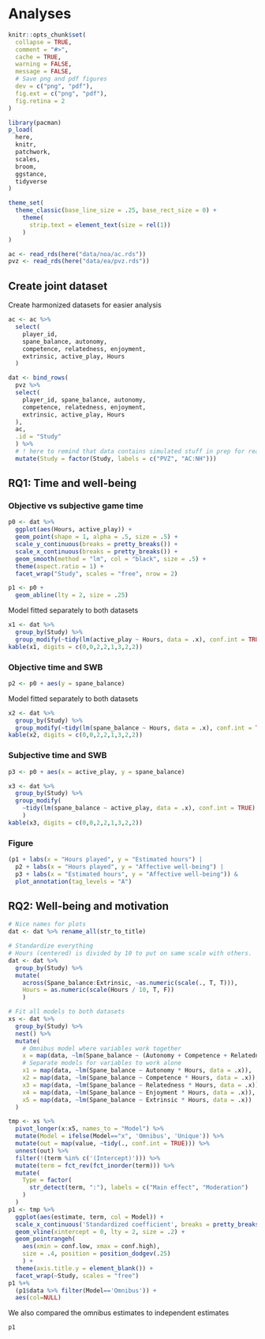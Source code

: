 # Analyses

```r
knitr::opts_chunk$set(
  collapse = TRUE,
  comment = "#>",
  cache = TRUE,
  warning = FALSE,
  message = FALSE,
  # Save png and pdf figures
  dev = c("png", "pdf"),
  fig.ext = c("png", "pdf"),
  fig.retina = 2
)
```

```r
library(pacman)
p_load(
  here,
  knitr,
  patchwork,
  scales,
  broom,
  ggstance,
  tidyverse
)
```

```r
theme_set(
  theme_classic(base_line_size = .25, base_rect_size = 0) +
    theme(
      strip.text = element_text(size = rel(1))
    )
)
```

```r
ac <- read_rds(here("data/noa/ac.rds"))
pvz <- read_rds(here("data/ea/pvz.rds"))
```

## Create joint dataset

Create harmonized datasets for easier analysis

```r
ac <- ac %>% 
  select(
    player_id,
    spane_balance, autonomy, 
    competence, relatedness, enjoyment, 
    extrinsic, active_play, Hours
  )

dat <- bind_rows(
  pvz %>% 
  select(
    player_id, spane_balance, autonomy, 
    competence, relatedness, enjoyment, 
    extrinsic, active_play, Hours
  ), 
  ac, 
  .id = "Study"
  ) %>% 
  # ! here to remind that data contains simulated stuff in prep for real data
  mutate(Study = factor(Study, labels = c("PVZ", "AC:NH")))
```

## RQ1: Time and well-being

### Objective vs subjective game time

```r
p0 <- dat %>% 
  ggplot(aes(Hours, active_play)) +
  geom_point(shape = 1, alpha = .5, size = .5) +
  scale_y_continuous(breaks = pretty_breaks()) +
  scale_x_continuous(breaks = pretty_breaks()) +
  geom_smooth(method = "lm", col = "black", size = .5) +
  theme(aspect.ratio = 1) +
  facet_wrap("Study", scales = "free", nrow = 2)
```

```r
p1 <- p0 +
  geom_abline(lty = 2, size = .25)
```

Model fitted separately to both datasets

```r
x1 <- dat %>% 
  group_by(Study) %>%
  group_modify(~tidy(lm(active_play ~ Hours, data = .x), conf.int = TRUE))
kable(x1, digits = c(0,0,2,2,1,3,2,2))
```

### Objective time and SWB

```r
p2 <- p0 + aes(y = spane_balance)
```

Model fitted separately to both datasets

```r
x2 <- dat %>% 
  group_by(Study) %>%
  group_modify(~tidy(lm(spane_balance ~ Hours, data = .x), conf.int = TRUE))
kable(x2, digits = c(0,0,2,2,1,3,2,2))
```

### Subjective time and SWB

```r
p3 <- p0 + aes(x = active_play, y = spane_balance)
```

```r
x3 <- dat %>% 
  group_by(Study) %>% 
  group_modify(
    ~tidy(lm(spane_balance ~ active_play, data = .x), conf.int = TRUE)
    ) 
kable(x3, digits = c(0,0,2,2,1,3,2,2))
```

### Figure

```r
(p1 + labs(x = "Hours played", y = "Estimated hours") | 
  p2 + labs(x = "Hours played", y = "Affective well-being") | 
  p3 + labs(x = "Estimated hours", y = "Affective well-being")) &
  plot_annotation(tag_levels = "A")
```

## RQ2: Well-being and motivation

```r
# Nice names for plots
dat <- dat %>% rename_all(str_to_title)

# Standardize everything
# Hours (centered) is divided by 10 to put on same scale with others.
dat <- dat %>%
  group_by(Study) %>% 
  mutate(
    across(Spane_balance:Extrinsic, ~as.numeric(scale(., T, T))),
    Hours = as.numeric(scale(Hours / 10, T, F))
    )

# Fit all models to both datasets
xs <- dat %>% 
  group_by(Study) %>% 
  nest() %>% 
  mutate(
    # Omnibus model where variables work together
    x = map(data, ~lm(Spane_balance ~ (Autonomy + Competence + Relatedness + Enjoyment + Extrinsic) * Hours, data = .x)),
    # Separate models for variables to work alone
    x1 = map(data, ~lm(Spane_balance ~ Autonomy * Hours, data = .x)),
    x2 = map(data, ~lm(Spane_balance ~ Competence * Hours, data = .x)),
    x3 = map(data, ~lm(Spane_balance ~ Relatedness * Hours, data = .x)),
    x4 = map(data, ~lm(Spane_balance ~ Enjoyment * Hours, data = .x)),
    x5 = map(data, ~lm(Spane_balance ~ Extrinsic * Hours, data = .x))
  )
```

```r
tmp <- xs %>% 
  pivot_longer(x:x5, names_to = "Model") %>% 
  mutate(Model = ifelse(Model=="x", 'Omnibus', 'Unique')) %>% 
  mutate(out = map(value, ~tidy(., conf.int = TRUE))) %>% 
  unnest(out) %>% 
  filter(!(term %in% c('(Intercept)'))) %>%
  mutate(term = fct_rev(fct_inorder(term))) %>% 
  mutate(
    Type = factor(
      str_detect(term, ":"), labels = c("Main effect", "Moderation")
    )
  ) 
p1 <- tmp %>%   
  ggplot(aes(estimate, term, col = Model)) +
  scale_x_continuous('Standardized coefficient', breaks = pretty_breaks()) +
  geom_vline(xintercept = 0, lty = 2, size = .2) +
  geom_pointrangeh(
    aes(xmin = conf.low, xmax = conf.high), 
    size = .4, position = position_dodgev(.25)
    ) +
  theme(axis.title.y = element_blank()) +
  facet_wrap(~Study, scales = "free")
p1 %+% 
  (p1$data %>% filter(Model=='Omnibus')) + 
  aes(col=NULL)
```

We also compared the omnibus estimates to independent estimates

```r
p1
```

